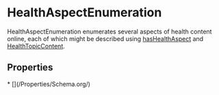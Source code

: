 # HealthAspectEnumeration

HealthAspectEnumeration enumerates several aspects of health content online, each of which might be described using <a class="localLink" href="/hasHealthAspect">hasHealthAspect</a> and <a class="localLink" href="/HealthTopicContent">HealthTopicContent</a>.

## Properties

<Grid>
* [](/Properties/Schema.org/)

</Grid>

